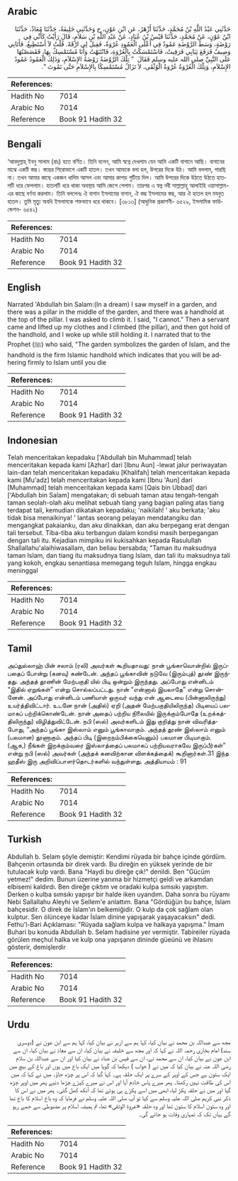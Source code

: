 ## Arabic


<div dir="rtl" lang="ar" style={{fontSize:'larger',backgroundColor:'#f8f9fa',padding:20}}>
حَدَّثَنِي عَبْدُ اللَّهِ بْنُ مُحَمَّدٍ، حَدَّثَنَا أَزْهَرُ، عَنِ ابْنِ عَوْنٍ، ح وَحَدَّثَنِي خَلِيفَةُ، حَدَّثَنَا مُعَاذٌ، حَدَّثَنَا ابْنُ عَوْنٍ، عَنْ مُحَمَّدٍ، حَدَّثَنَا قَيْسُ بْنُ عُبَادٍ، عَنْ عَبْدِ اللَّهِ بْنِ سَلاَمٍ، قَالَ رَأَيْتُ كَأَنِّي فِي رَوْضَةٍ، وَسَطَ الرَّوْضَةِ عَمُودٌ فِي أَعْلَى الْعَمُودِ عُرْوَةٌ، فَقِيلَ لِي ارْقَهْ‏.‏ قُلْتُ لاَ أَسْتَطِيعُ‏.‏ فَأَتَانِي وَصِيفٌ فَرَفَعَ ثِيَابِي فَرَقِيتُ، فَاسْتَمْسَكْتُ بِالْعُرْوَةِ، فَانْتَبَهْتُ وَأَنَا مُسْتَمْسِكٌ بِهَا، فَقَصَصْتُهَا عَلَى النَّبِيِّ صلى الله عليه وسلم فَقَالَ ‏ "‏ تِلْكَ الرَّوْضَةُ رَوْضَةُ الإِسْلاَمِ، وَذَلِكَ الْعَمُودُ عَمُودُ الإِسْلاَمِ، وَتِلْكَ الْعُرْوَةُ عُرْوَةُ الْوُثْقَى، لاَ تَزَالُ مُسْتَمْسِكًا بِالإِسْلاَمِ حَتَّى تَمُوتَ ‏"‏‏.‏
</div>
<div style={{backgroundColor:'#f8f9fa',padding:20, marginBottom: 10}}><table> <thead> <tr> <th>References:</th> <th></th> </tr> </thead> <tbody><tr><td>Hadith No</td><td>7014</td></tr><tr><td>Arabic No</td><td>7014</td></tr><tr><td>Reference</td><td>Book 91 Hadith 32</td></tr></tbody></table></div>

## Bengali


<div dir="ltr" lang="bn" style={{fontSize:'larger',backgroundColor:'#f8f9fa',padding:20}}>
‘আবদুল্লাহ্ ইবনু সালাম (রাঃ) হতে বর্ণিত। তিনি বলেন, আমি স্বপ্নে দেখলাম যেন আমি একটি বাগানে আছি। বাগানের মাঝে একটি স্তম্ভ। স্তম্ভের শিরোভাগে একটি হাতল। তখন আমাকে বলা হল, উপরের দিকে উঠ। আমি বললাম, পারছি না। তখন আমার কাছে একজন খাদিম আসল এবং আমার কাপড় গুটিয়ে দিল। আমি উপরের দিকে উঠতে উঠতে হাতলটি ধরে ফেললাম। হাতলটি ধরে থাকা অবস্থায় আমি জেগে গেলাম। তারপর এ স্বপ্ন নবী সাল্লাল্লাহু আলাইহি ওয়াসাল্লাম-এর কাছে বর্ণনা করলাম। তিনি বললেনঃ ঐ বাগান ইসলামের বাগান, ঐ স্তম্ভ ইসলামের স্তম্ভ, আর ঐ হাতল হল মযবুত হাতল। তুমি মৃত্যু অবধি ইসলামকে শক্তভাবে ধরে থাকবে। [৩৮১৩] (আধুনিক প্রকাশনী- ৬৫২৯, ইসলামিক ফাউন্ডেশন- ৬৫৪২)
</div>
<div style={{backgroundColor:'#f8f9fa',padding:20, marginBottom: 10}}><table> <thead> <tr> <th>References:</th> <th></th> </tr> </thead> <tbody><tr><td>Hadith No</td><td>7014</td></tr><tr><td>Arabic No</td><td>7014</td></tr><tr><td>Reference</td><td>Book 91 Hadith 32</td></tr></tbody></table></div>

## English


<div dir="ltr" lang="en" style={{fontSize:'larger',backgroundColor:'#f8f9fa',padding:20}}>
Narrated 'Abdullah bin Salam:(In a dream) I saw myself in a garden, and there was a pillar in the middle of the garden, and there was a handhold at the top of the pillar. I was asked to climb it. I said, "I cannot." Then a servant came and lifted up my clothes and I climbed (the pillar), and then got hold of the handhold, and I woke up while still holding it. I narrated that to the Prophet (ﷺ) who said, "The garden symbolizes the garden of Islam, and the handhold is the firm Islamic handhold which indicates that you will be adhering firmly to Islam until you die
</div>
<div style={{backgroundColor:'#f8f9fa',padding:20, marginBottom: 10}}><table> <thead> <tr> <th>References:</th> <th></th> </tr> </thead> <tbody><tr><td>Hadith No</td><td>7014</td></tr><tr><td>Arabic No</td><td>7014</td></tr><tr><td>Reference</td><td>Book 91 Hadith 32</td></tr></tbody></table></div>

## Indonesian


<div dir="ltr" lang="id" style={{fontSize:'larger',backgroundColor:'#f8f9fa',padding:20}}>
Telah menceritakan kepadaku ['Abdullah bin Muhammad] telah menceritakan kepada kami [Azhar] dari [Ibnu Aun] -lewat jalur periwayatan lain-dan telah menceritakan kepadaku [Khalifah] telah menceritakan kepada kami [Mu'adz] telah menceritakan kepada kami [Ibnu 'Aun] dari [Muhammad] telah menceritakan kepada kami [Qais bin Ubbad] dari ['Abdullah bin Salam] mengatakan; di sebuah taman atau tengah-tengah taman seolah-olah aku melihat sebuah tiang yang bagian paling atas tiang terdapat tali, kemudian dikatakan kepadaku; 'naikilah! ' aku berkata; 'aku tidak bisa menaikinya! ' lantas seorang pelayan mendatangiku dan mengangkat pakaianku, dan aku dinaikkan, dan aku berpegang erat dengan tali tersebut. Tiba-tiba aku terbangun dalam kondisi masih berpegangan dengan tali itu. Kejadian mimpiku ini kukisahkan kepada Rasulullah Shallallahu'alaihiwasallam, dan beliau bersabda; "Taman itu maksudnya taman Islam, dan tiang itu maksudnya tiang Islam, dan tali itu maksudnya tali yang kokoh, engkau senantiasa memegang teguh Islam, hingga engkau meninggal
</div>
<div style={{backgroundColor:'#f8f9fa',padding:20, marginBottom: 10}}><table> <thead> <tr> <th>References:</th> <th></th> </tr> </thead> <tbody><tr><td>Hadith No</td><td>7014</td></tr><tr><td>Arabic No</td><td>7014</td></tr><tr><td>Reference</td><td>Book 91 Hadith 32</td></tr></tbody></table></div>

## Tamil


<div dir="ltr" lang="ta" style={{fontSize:'larger',backgroundColor:'#f8f9fa',padding:20}}>
அப்துல்லாஹ் பின் சலாம் (ரலி) அவர்கள் கூறியதாவது: நான் பூங்காவொன்றில் இருப்பதைப் போன்று (கனவு) கண்டேன். அந்தப் பூங்காவின் நடுவே (இரும்புத்) தூண் இருந்தது. அந்தத் தூணின் மேற்பகுதி யில் பிடி ஒன்றும் இருந்தது. அப்போது என்னிடம் “இதில் ஏறுங்கள்” என்று சொல்லப்பட்டது. நான் “என்னால் இயலாதே” என்று சொன்னேன். அப்போது என்னிடம் பணியாள் ஒருவர் வந்து என் ஆடையை (பின்னாலிருந்து) உயர்த்திவிட்டார். உடனே நான் (அதில்) ஏறி (அதன் மேற்பகுதியிலிருந்த) பிடியைப் பலமாகப் பற்றிக்கொண்டேன். நான் அதைப் பற்றிய நிலையில் இருக்கும்போதே (உறக்கத்திலிருந்து) விழித்துவிட்டேன். நபி (ஸல்) அவர்களிடம் இது குறித்து நான் விவரித்தபோது, “அந்தப் பூங்கா இஸ்லாம் எனும் பூங்காவாகும். அந்தத் தூண் இஸ்லாம் எனும் (பலமான) தூணாகும். அந்தப் பிடி (இறைநம்பிக்கையெனும்) பலமான பிடியாகும். (ஆக,) நீங்கள் இறக்கும்வரை இஸ்லாத்தைப் பலமாகப் பற்றியவராகவே இருப்பீர்கள்” என்று நபி (ஸல்) அவர்கள் (அந்தக் கனவிற்கான விளக்கத்தைக்) கூறினார்கள்.31 இந்த ஹதீஸ் இரு அறிவிப்பாளர்தொடர்களில் வந்துள்ளது. அத்தியாயம் : 91
</div>
<div style={{backgroundColor:'#f8f9fa',padding:20, marginBottom: 10}}><table> <thead> <tr> <th>References:</th> <th></th> </tr> </thead> <tbody><tr><td>Hadith No</td><td>7014</td></tr><tr><td>Arabic No</td><td>7014</td></tr><tr><td>Reference</td><td>Book 91 Hadith 32</td></tr></tbody></table></div>

## Turkish


<div dir="ltr" lang="tr" style={{fontSize:'larger',backgroundColor:'#f8f9fa',padding:20}}>
Abdullah b. Selam şöyle demiştir: Kendimi rüyada bir bahçe içinde gördüm. Bahçenin ortasında bir direk vardı. Bu direğin en yüksek yerinde de bir tutulacak kulp vardı. Bana "Haydi bu direğe çık!" denildi. Ben "Gücüm yetmez!" dedim. Bunun üzerine yanıma bir hizmetçi geldi ve arkamdan elbisemi kaldırdı. Ben direğe çıktım ve oradaki kulpa sımsıkı yapıştım. Derken o kulba sımsıkı yapışır bir halde iken uyandım. Daha sonra bu rüyamı Nebi Sallallahu Aleyhi ve Sellem'e anlattım. Bana "Gördüğün bu bahçe, İslam bahçesidir. O direk de İslam'ın belkemiğidir. O kulp da çok sağlam olan kulptur. Sen ölünceye kadar İslam dinine yapışarak yaşayacaksın" dedi. Fethu'l-Bari Açıklaması: "Rüyada sağlam kulpa ve halkaya yapışma." İmam Buhari bu konuda Abdullah b. Selam hadisine yer vermiştir. Tabireiler rüyada görülen meçhul halka ve kulp ona yapışanın dininde güeünü ve ihlasını gösterir, demişlerdir
</div>
<div style={{backgroundColor:'#f8f9fa',padding:20, marginBottom: 10}}><table> <thead> <tr> <th>References:</th> <th></th> </tr> </thead> <tbody><tr><td>Hadith No</td><td>7014</td></tr><tr><td>Arabic No</td><td>7014</td></tr><tr><td>Reference</td><td>Book 91 Hadith 32</td></tr></tbody></table></div>

## Urdu


<div dir="rtl" lang="ur" style={{fontSize:'larger',backgroundColor:'#f8f9fa',padding:20}}>
مجھ سے عبداللہ بن محمد نے بیان کیا، کہا ہم سے ازہر نے بیان کیا، کہا ہم سے ابن عون نے (دوسری سند) امام بخاری رحمہ اللہ نے کہا کہ اور مجھ سے خلیفہ نے بیان کیا، ان سے معاذ نے بیان کیا، ان سے ابن عون نے بیان کیا، ان سے محمد نے، ان سے قیس بن عباد نے بیان کیا اور ان سے عبداللہ بن سلام رضی اللہ عنہ نے بیان کیا کہ میں نے ( خواب ) دیکھا کہ گویا میں ایک باغ میں ہوں اور باغ کے بیچ میں ایک ستون ہے جس کے اوپر کے سرے پر ایک حلقہ ہے۔ کہا گیا کہ اس پر چڑھ جاؤ۔ میں نے کہا کہ میں اس کی طاقت نہیں رکھتا۔ پھر میرے پاس خادم آیا اور اس نے میرے کپڑے چڑھا دئیے پھر میں اوپر چڑھ گیا اور میں نے حلقہ پکڑ لیا، ابھی میں اسے پکڑے ہی ہوئے تھا کہ آنکھ کھل گئی۔ پھر میں نے اس کا ذکر نبی کریم صلی اللہ علیہ وسلم سے کیا تو آپ صلی اللہ علیہ وسلم نے فرمایا کہ وہ باغ اسلام کا باغ تھا اور وہ ستون اسلام کا ستون تھا اور وہ حلقہ «عروة الوثقى» تھا، تم ہمیشہ اسلام پر مضبوطی سے جمے رہو گے یہاں تک کہ تمہاری وفات ہو جائے گی۔
</div>
<div style={{backgroundColor:'#f8f9fa',padding:20, marginBottom: 10}}><table> <thead> <tr> <th>References:</th> <th></th> </tr> </thead> <tbody><tr><td>Hadith No</td><td>7014</td></tr><tr><td>Arabic No</td><td>7014</td></tr><tr><td>Reference</td><td>Book 91 Hadith 32</td></tr></tbody></table></div>